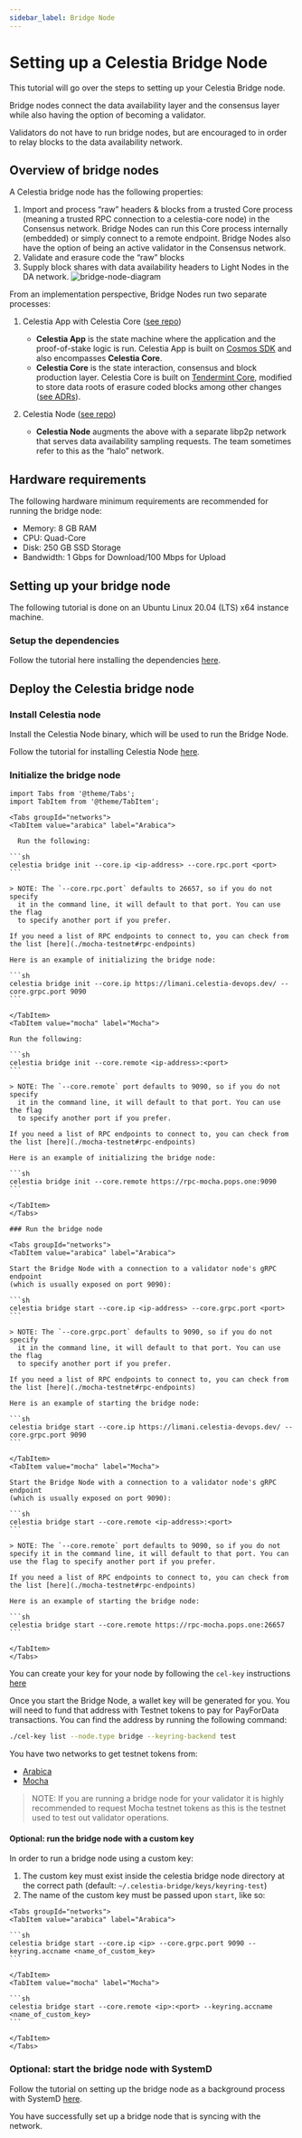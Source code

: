 ```yaml
---
sidebar_label: Bridge Node
---
```


# Setting up a Celestia Bridge Node

This tutorial will go over the steps to setting up your Celestia Bridge node.

Bridge nodes connect the data availability layer and the consensus layer
while also having the option of becoming a validator.

Validators do not have to run bridge nodes, but are encouraged to in order
to relay blocks to the data availability network.

## Overview of bridge nodes

A Celestia bridge node has the following properties:

1. Import and process “raw” headers & blocks from a trusted Core process
   (meaning a trusted RPC connection to a celestia-core node) in the
   Consensus network. Bridge Nodes can run this Core process internally
   (embedded) or simply connect to a remote endpoint. Bridge Nodes also
   have the option of being an active validator in the Consensus network.
2. Validate and erasure code the “raw” blocks
3. Supply block shares with data availability headers to Light Nodes in the DA network.
   ![bridge-node-diagram](/img/nodes/BridgeNodes.png)

From an implementation perspective, Bridge Nodes run two separate processes:

1. Celestia App with Celestia Core
   ([see repo](https://github.com/celestiaorg/celestia-app))

    * **Celestia App** is the state machine where the application and the
      proof-of-stake logic is run. Celestia App is built on
      [Cosmos SDK](https://docs.cosmos.network/) and also encompasses
      **Celestia Core**.
    * **Celestia Core** is the state interaction, consensus and block production
      layer. Celestia Core is built on [Tendermint Core](https://docs.tendermint.com/),
      modified to store data roots of erasure coded blocks among other changes
      ([see ADRs](https://github.com/celestiaorg/celestia-core/tree/master/docs/celestia-architecture)).

2. Celestia Node ([see repo](https://github.com/celestiaorg/celestia-node))

    * **Celestia Node** augments the above with a separate libp2p network that
      serves data availability sampling requests. The team sometimes refer to
      this as the “halo” network.

## Hardware requirements

The following hardware minimum requirements are recommended for running the
bridge node:

* Memory: 8 GB RAM
* CPU: Quad-Core
* Disk: 250 GB SSD Storage
* Bandwidth: 1 Gbps for Download/100 Mbps for Upload

## Setting up your bridge node

The following tutorial is done on an Ubuntu Linux 20.04 (LTS) x64 instance machine.

### Setup the dependencies

Follow the tutorial here installing the dependencies [here](./environment.mdx).

## Deploy the Celestia bridge node

### Install Celestia node

Install the Celestia Node binary, which will be used to run the Bridge Node.

Follow the tutorial for installing Celestia Node [here](./celestia-node.mdx).

### Initialize the bridge node

````mdx-code-block
import Tabs from '@theme/Tabs';
import TabItem from '@theme/TabItem';

<Tabs groupId="networks">
<TabItem value="arabica" label="Arabica">

  Run the following:

```sh
celestia bridge init --core.ip <ip-address> --core.rpc.port <port>
```

> NOTE: The `--core.rpc.port` defaults to 26657, so if you do not specify
  it in the command line, it will default to that port. You can use the flag
  to specify another port if you prefer.

If you need a list of RPC endpoints to connect to, you can check from the list [here](./mocha-testnet#rpc-endpoints)

Here is an example of initializing the bridge node:

```sh
celestia bridge init --core.ip https://limani.celestia-devops.dev/ --core.grpc.port 9090
```

</TabItem>
<TabItem value="mocha" label="Mocha">

Run the following:

```sh
celestia bridge init --core.remote <ip-address>:<port>
```

> NOTE: The `--core.remote` port defaults to 9090, so if you do not specify
  it in the command line, it will default to that port. You can use the flag
  to specify another port if you prefer.

If you need a list of RPC endpoints to connect to, you can check from the list [here](./mocha-testnet#rpc-endpoints)

Here is an example of initializing the bridge node:

```sh
celestia bridge init --core.remote https://rpc-mocha.pops.one:9090
```

</TabItem>
</Tabs>

### Run the bridge node

<Tabs groupId="networks">
<TabItem value="arabica" label="Arabica">

Start the Bridge Node with a connection to a validator node's gRPC endpoint
(which is usually exposed on port 9090):

```sh
celestia bridge start --core.ip <ip-address> --core.grpc.port <port>
```

> NOTE: The `--core.grpc.port` defaults to 9090, so if you do not specify
  it in the command line, it will default to that port. You can use the flag
  to specify another port if you prefer.

If you need a list of RPC endpoints to connect to, you can check from the list [here](./mocha-testnet#rpc-endpoints)

Here is an example of starting the bridge node:

```sh
celestia bridge start --core.ip https://limani.celestia-devops.dev/ --core.grpc.port 9090
```

</TabItem>
<TabItem value="mocha" label="Mocha">

Start the Bridge Node with a connection to a validator node's gRPC endpoint
(which is usually exposed on port 9090):

```sh
celestia bridge start --core.remote <ip-address>:<port>
```

> NOTE: The `--core.remote` port defaults to 9090, so if you do not specify it in the command line, it will default to that port. You can use the flag to specify another port if you prefer.

If you need a list of RPC endpoints to connect to, you can check from the list [here](./mocha-testnet#rpc-endpoints)

Here is an example of starting the bridge node:

```sh
celestia bridge start --core.remote https://rpc-mocha.pops.one:26657
```

</TabItem>
</Tabs>
````

You can create your key for your node by following the `cel-key` instructions [here](../developers/celestia-node-key.mdx)

Once you start the Bridge Node, a wallet key will be generated for you.
You will need to fund that address with Testnet tokens to pay for
PayForData transactions.
You can find the address by running the following command:

```sh
./cel-key list --node.type bridge --keyring-backend test
```

You have two networks to get testnet tokens from:

* [Arabica](./arabica-devnet)
* [Mocha](./mocha-testnet)

> NOTE: If you are running a bridge node for your validator
  it is highly recommended to request Mocha testnet tokens
  as this is the testnet used to test out validator operations.

#### Optional: run the bridge node with a custom key

In order to run a bridge node using a custom key:

1. The custom key must exist inside the celestia bridge node directory at the
   correct path (default: `~/.celestia-bridge/keys/keyring-test`)
2. The name of the custom key must be passed upon `start`, like so:

````mdx-code-block
<Tabs groupId="networks">
<TabItem value="arabica" label="Arabica">

```sh
celestia bridge start --core.ip <ip> --core.grpc.port 9090 --keyring.accname <name_of_custom_key>
```

</TabItem>
<TabItem value="mocha" label="Mocha">

```sh
celestia bridge start --core.remote <ip>:<port> --keyring.accname <name_of_custom_key>
```

</TabItem>
</Tabs>
````

### Optional: start the bridge node with SystemD

Follow the tutorial on setting up the bridge node as a background process with
SystemD [here](./systemd).

You have successfully set up a bridge node that is syncing with the network.
